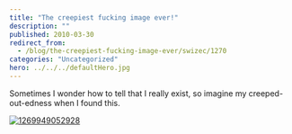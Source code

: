 ```yaml
---
title: "The creepiest fucking image ever!"
description: ""
published: 2010-03-30
redirect_from:
  - /blog/the-creepiest-fucking-image-ever/swizec/1270
categories: "Uncategorized"
hero: ../../../defaultHero.jpg
---
```


Sometimes I wonder how to tell that I really exist, so imagine my creeped-out-edness when I found this.

[![](https://swizec.com/blog/wp-content/uploads/2010/03/1269949052928.jpg "1269949052928")](http://swizec.com/blog/wp-content/uploads/2010/03/1269949052928.jpg)
